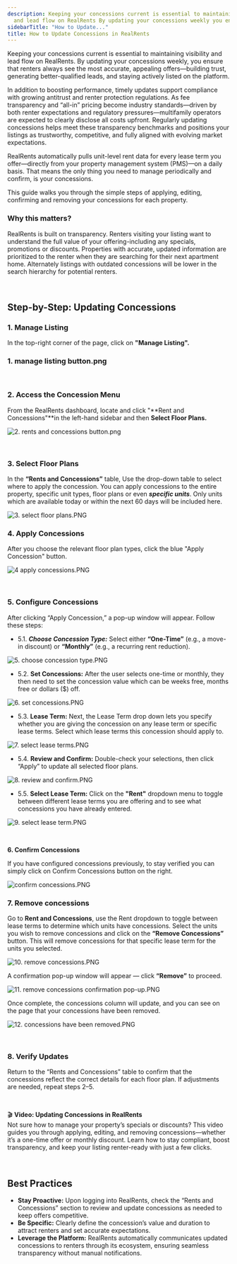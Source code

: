 ```yaml
---
description: Keeping your concessions current is essential to maintaining visibility
  and lead flow on RealRents By updating your concessions weekly you ensure that renter...
sidebarTitle: "How to Update..."
title: How to Update Concessions in RealRents
---
```


Keeping your concessions current is essential to maintaining visibility and lead flow on RealRents. By updating your concessions weekly, you ensure that renters always see the most accurate, appealing offers—building trust, generating better-qualified leads, and staying actively listed on the platform.


In addition to boosting performance, timely updates support compliance with growing antitrust and renter protection regulations. As fee transparency and “all-in” pricing become industry standards—driven by both renter expectations and regulatory pressures—multifamily operators are expected to clearly disclose all costs upfront. Regularly updating concessions helps meet these transparency benchmarks and positions your listings as trustworthy, competitive, and fully aligned with evolving market expectations.


RealRents automatically pulls unit-level rent data for every lease term you offer—directly from your property management system (PMS)—on a daily basis. That means the only thing you need to manage periodically and confirm, is your concessions.


This guide walks you through the simple steps of applying, editing, confirming and removing your concessions for each property. 


### Why this matters?



RealRents is built on transparency. Renters visiting your listing want to understand the full value of your offering-including any specials, promotions or discounts. Properties with accurate, updated information are prioritized to the renter when they are searching for their next apartment home. Alternately listings with outdated concessions will be lower in the search hierarchy for potential renters. 



 


Step-by-Step: Updating Concessions
----------------------------------


### 1. Manage Listing


In the top-right corner of the page, click on **"Manage Listing".**


### 1. manage listing button.png


 


### 2. Access the Concession Menu


From the RealRents dashboard, locate and click "**Rent and Concessions"**in the left-hand sidebar and then **Select Floor Plans.**


<Frame>
  <img src="/images/radix/83bd8e1d2ca9e8ead9d31666457208aac14e8bbd.png" alt="2. rents and concessions button.png" />
</Frame>


 


### 3. Select Floor Plans


In the **“Rents and Concessions”** table, Use the drop-down table to select where to apply the concession. You can apply concessions to the entire property, specific unit types, floor plans or even ***specific units***. Only units which are available today or within the next 60 days will be included here.


<Frame>
  <img src="/images/radix/fb0858d34d061a7407ebdb827b12bc1302b7fd86.png" alt="3. select floor plans.PNG" />
</Frame>


### 4. Apply Concessions


After you choose the relevant floor plan types, click the blue "Apply Concession" button. 


<Frame>
  <img src="/images/radix/546dece4d8a37b84ee91bc6feb471f72468b91e7.png" alt="4 apply concessions.PNG" />
</Frame>


 


### 5. Configure Concessions


After clicking “Apply Concession,” a pop-up window will appear. Follow these steps: 


* 5.1. ***Choose Concession Type:*** Select either **“One-Time”** (e.g., a move-in discount) or **“Monthly”** (e.g., a recurring rent reduction).


<Frame>
  <img src="/images/radix/c2c66db1533a2cd3a3c67a48dad51ef56f2f355c.png" alt="5. choose concession type.PNG" />
</Frame>


* 5.2. **Set Concessions:** After the user selects one-time or monthly, they then need to set the concession value which can be weeks free, months free or dollars ($) off.


<Frame>
  <img src="/images/radix/5516615112cb41a09e09296df4aa5710ce380a44.png" alt="6. set concessions.PNG" />
</Frame>


* 5.3. **Lease Term:** Next, the Lease Term drop down lets you specify whether you are giving the concession on any lease term or specific lease terms. Select which lease terms this concession should apply to.


<Frame>
  <img src="/images/radix/338844a4521a2db8ed90ffc58a7f42557f604f11.png" alt="7. select lease terms.PNG" />
</Frame>


* 5.4. **Review and Confirm:** Double-check your selections, then click “Apply” to update all selected floor plans.


<Frame>
  <img src="/images/radix/c05093986d12f2ebd67e5ba8aae0624647d93e42.png" alt="8. review and confirm.PNG" />
</Frame>


* 5.5. **Select Lease Term:** Click on the **"Rent"** dropdown menu to toggle between different lease terms you are offering and to see what concessions you have already entered.


<Frame>
  <img src="/images/radix/589bd781bbde136891dc1c27d679e579af84ccd4.png" alt="9. select lease term.PNG" />
</Frame>


 


**6. Confirm Concessions**


If you have configured concessions previously, to stay verified you can simply click on Confirm Concessions button on the right.


<Frame>
  <img src="/images/radix/123f959c2c576ad9ea5af51e35163eb20b18d910.png" alt="confirm concessions.PNG" />
</Frame>


### 


### 7. Remove concessions


Go to **Rent and Concessions**, use the Rent dropdown to toggle between lease terms to determine which units have concessions. Select the units you wish to remove concessions and click on the **“Remove Concessions”** button. This will remove concessions for that specific lease term for the units you selected.


<Frame>
  <img src="/images/radix/50a73dcc785c17431e3b50d2edf95b16a9a3af31.png" alt="10. remove concessions.PNG" />
</Frame>


A confirmation pop-up window will appear — click **“Remove”** to proceed.  


<Frame>
  <img src="/images/radix/89388692fa9623557bb28df9e71f012394384a81.png" alt="11. remove concessions confirmation pop-up.PNG" />
</Frame>


Once complete, the concessions column will update, and you can see on the page that your concessions have been removed. 


<Frame>
  <img src="/images/radix/b5aaea5f6a0ce5823681181e393871736c6669a8.png" alt="12. concessions have been removed.PNG" />
</Frame>


 


### 8. Verify Updates


Return to the “Rents and Concessions” table to confirm that the concessions reflect the correct details for each floor plan. If adjustments are needed, repeat steps 2–5.  


 


🎬 **Video: Updating Concessions in RealRents**  
Not sure how to manage your property’s specials or discounts? This video guides you through applying, editing, and removing concessions—whether it’s a one-time offer or monthly discount. Learn how to stay compliant, boost transparency, and keep your listing renter-ready with just a few clicks.



 


**Best Practices**
------------------


* **Stay Proactive:** Upon logging into RealRents, check the “Rents and Concessions” section to review and update concessions as needed to keep offers competitive.
* **Be Specific:** Clearly define the concession’s value and duration to attract renters and set accurate expectations.
* **Leverage the Platform:** RealRents automatically communicates updated concessions to renters through its ecosystem, ensuring seamless transparency without manual notifications.